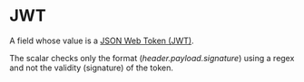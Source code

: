 # JWT

A field whose value is a [JSON Web Token (JWT)](https://jwt.io/introduction).

The scalar checks only the format (_header.payload.signature_) using a regex and not the validity
(signature) of the token.
